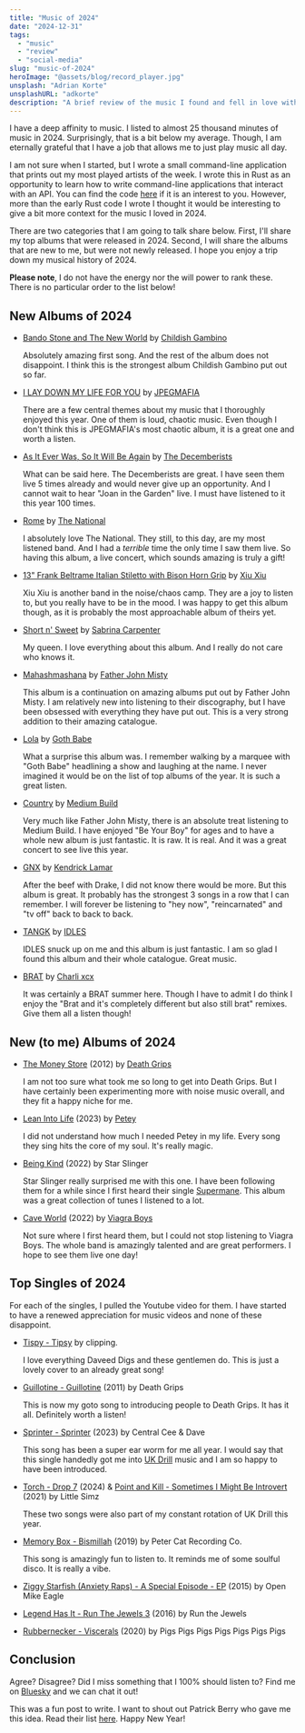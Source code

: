 ```yaml
---
title: "Music of 2024"
date: "2024-12-31"
tags:
  - "music"
  - "review"
  - "social-media"
slug: "music-of-2024"
heroImage: "@assets/blog/record_player.jpg"
unsplash: "Adrian Korte"
unsplashURL: "adkorte"
description: "A brief review of the music I found and fell in love with across all of 2024."
---
```


I have a deep affinity to music.
I listed to almost 25 thousand minutes of music in 2024.
Surprisingly, that is a bit below my average.
Though, I am eternally grateful that I have a job that allows me to just play music all day.

I am not sure when I started, but I wrote a small command-line application that prints out my most played artists of the week.
I wrote this in Rust as an opportunity to learn how to write command-line applications that interact with an API.
You can find the code [here](https://github.com/joshfinnie/lfmc) if it is an interest to you.
However, more than the early Rust code I wrote I thought it would be interesting to give a bit more context for the music I loved in 2024.

There are two categories that I am going to talk share below.
First, I'll share my top albums that were released in 2024.
Second, I will share the albums that are new to me, but were not newly released.
I hope you enjoy a trip down my musical history of 2024.

**Please note**, I do not have the energy nor the will power to rank these.
There is no particular order to the list below!

## New Albums of 2024

* [Bando Stone and The New World](https://album.link/us/i/1757678472) by [Childish Gambino](https://www.childishgambino.com/)

  Absolutely amazing first song.
  And the rest of the album does not disappoint.
  I think this is the strongest album Childish Gambino put out so far.

* [I LAY DOWN MY LIFE FOR YOU](https://album.link/us/i/1760036431) by [JPEGMAFIA](https://www.jpegmafia.net/)

  There are a few central themes about my music that I thoroughly enjoyed this year.
  One of them is loud, chaotic music.
  Even though I don't think this is JPEGMAFIA's most chaotic album, it is a great one and worth a listen.

* [As It Ever Was, So It Will Be Again](https://album.link/us/i/1733117575) by [The Decemberists](https://www.decemberists.com/)

  What can be said here.
  The Decemberists are great.
  I have seen them live 5 times already and would never give up an opportunity.
  And I cannot wait to hear "Joan in the Garden" live.
  I must have listened to it this year 100 times.

* [Rome](https://album.link/us/i/1767454077) by [The National](https://www.americanmary.com/)

  I absolutely love The National.
  They still, to this day, are my most listened band.
  And I had a _terrible_ time the only time I saw them live.
  So having this album, a live concert, which sounds amazing is truly a gift!

* [13" Frank Beltrame Italian Stiletto with Bison Horn Grip](https://album.link/us/i/1750095083) by [Xiu Xiu](https://www.xiuxiu.org/)

  Xiu Xiu is another band in the noise/chaos camp.
  They are a joy to listen to, but you really have to be in the mood.
  I was happy to get this album though, as it is probably the most approachable album of theirs yet.

* [Short n' Sweet](https://album.link/us/i/1750307020) by [Sabrina Carpenter](https://www.sabrinacarpenter.com/)

  My queen.
  I love everything about this album.
  And I really do not care who knows it.

* [Mahashmashana](https://album.link/us/i/1760456744) by [Father John Misty](https://www.fatherjohnmisty.com/)

  This album is a continuation on amazing albums put out by Father John Misty.
  I am relatively new into listening to their discography, but I have been obsessed with everything they have put out.
  This is a very strong addition to their amazing catalogue.

* [Lola](https://album.link/us/i/1716490429) by [Goth Babe](https://www.gothbabemusic.com/)

  What a surprise this album was.
  I remember walking by a marquee with "Goth Babe" headlining a show and laughing at the name.
  I never imagined it would be on the list of top albums of the year.
  It is such a great listen.

* [Country](https://album.link/us/i/1731464507) by [Medium Build](https://www.mediumbuildmusic.com/)

  Very much like Father John Misty, there is an absolute treat listening to Medium Build.
  I have enjoyed "Be Your Boy" for ages and to have a whole new album is just fantastic.
  It is raw.
  It is real.
  And it was a great concert to see live this year.

* [GNX](https://album.link/us/i/1781270319) by [Kendrick Lamar](https://oklama.com/)

  After the beef with Drake, I did not know there would be more.
  But this album is great.
  It probably has the strongest 3 songs in a row that I can remember.
  I will forever be listening to "hey now", "reincarnated" and "tv off" back to back to back.

* [TANGK](https://album.link/us/i/1708015501) by [IDLES](https://www.idlesband.com/)

  IDLES snuck up on me and this album is just fantastic.
  I am so glad I found this album and their whole catalogue.
  Great music.

* [BRAT](https://album.link/us/i/1739079974) by [Charli xcx](https://www.charlixcx.com/)

  It was certainly a BRAT summer here.
  Though I have to admit I do think I enjoy the "Brat and it's completely different but also still brat" remixes.
  Give them all a listen though!


## New (to me) Albums of 2024

* [The Money Store](https://album.link/us/i/515449028) (2012) by [Death Grips](https://thirdworlds.net/)

  I am not too sure what took me so long to get into Death Grips.
  But I have certainly been experimenting more with noise music overall, and they fit a happy niche for me.

* [Lean Into Life](https://album.link/us/i/1650300996) (2023) by [Petey](https://www.peteyswebsite.com/)

  I did not understand how much I needed Petey in my life.
  Every song they sing hits the core of my soul.
  It's really magic.

* [Being Kind](https://starslingeruk.bandcamp.com/album/being-kind-lp) (2022) by Star Slinger

  Star Slinger really surprised me with this one.
  I have been following them for a while since I first heard their single [Supermane](https://youtu.be/ew-vfxBkhp8).
  This album was a great collection of tunes I listened to a lot.

* [Cave World](https://album.link/us/i/1616538091) (2022) by [Viagra Boys](https://www.vboysstockholm.com/)

  Not sure where I first heard them, but I could not stop listening to Viagra Boys.
  The whole band is amazingly talented and are great performers.
  I hope to see them live one day!

## Top Singles of 2024

For each of the singles, I pulled the Youtube video for them.
I have started to have a renewed appreciation for music videos and none of these disappoint.

* [Tispy - Tipsy](https://www.youtube.com/watch?v=KVn4Teq2SMY) by clipping.

  I love everything Daveed Digs and these gentlemen do.
  This is just a lovely cover to an already great song!

* [Guillotine - Guillotine](https://youtu.be/Orlbo9WkZ2E) (2011) by Death Grips

  This is now my goto song to introducing people to Death Grips.
  It has it all.
  Definitely worth a listen!

* [Sprinter - Sprinter](https://youtu.be/pSY3i5XHHXo) (2023) by Central Cee & Dave

  This song has been a super ear worm for me all year.
  I would say that this single handedly got me into [UK Drill](https://en.wikipedia.org/wiki/UK_drill) music and I am so happy to have been introduced.

* [Torch - Drop 7](https://youtu.be/MUe7PCJ9FE8) (2024) & [Point and Kill - Sometimes I Might Be Introvert](https://youtu.be/tvY31eN3gtE) (2021) by Little Simz

  These two songs were also part of my constant rotation of UK Drill this year.

* [Memory Box - Bismillah](https://youtu.be/8ob0J3gi6b8) (2019) by Peter Cat Recording Co.

  This song is amazingly fun to listen to.
  It reminds me of some soulful disco.
  It is really a vibe.

* [Ziggy Starfish (Anxiety Raps) - A Special Episode - EP](https://youtu.be/R3ib9gCw1F4) (2015) by Open Mike Eagle
* [Legend Has It - Run The Jewels 3](https://youtu.be/vWaljXUiCaE) (2016) by Run the Jewels
* [Rubbernecker - Viscerals](https://youtu.be/WV2w2395jZo) (2020) by Pigs Pigs Pigs Pigs Pigs Pigs Pigs

## Conclusion
Agree?
Disagree?
Did I miss something that I 100% should listen to? 
Find me on [Bluesky](https://bsky.app/profile/joshfinnie.dev) and we can chat it out!

This was a fun post to write.
I want to shout out Patrick Berry who gave me this idea.
Read their list [here](https://blog.patandkat.com/category/music/).
Happy New Year!
